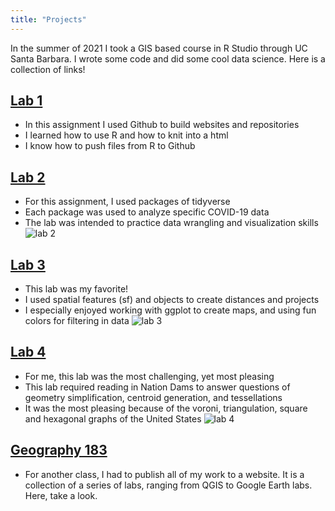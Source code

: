 ```yaml
---
title: "Projects"
---
```


In the summer of 2021 I took a GIS based course in R Studio through UC Santa Barbara. I wrote some code and did some cool data science. Here is a collection of links! 

## [Lab 1](https://hayleed25.github.io/index.html)

- In this assignment I used Github to build websites and repositories
- I learned how to use R and how to knit into a html
- I know how to push files from R to Github

## [Lab 2](https://hayleed25.github.io/lab-02.html)

- For this assignment, I used packages of tidyverse 
- Each package was used to analyze specific COVID-19 data
- The lab was intended to practice data wrangling and visualization skills
![lab 2](~/Github/Geog-13-Labs/LAB01/rugby.img/lab1.jpeg)

## [Lab 3](https://hayleed25.github.io/lab-03.html)

- This lab was my favorite!
- I used spatial features (sf) and objects to create distances and projects
- I especially enjoyed working with ggplot to create maps, and using fun colors for filtering in data 
![lab 3](~/Github/Geog-13-Labs/LAB01/rugby.img/lab2.png)

## [Lab 4](https://hayleed25.github.io/lab04.html)
- For me, this lab was the most challenging, yet most pleasing
- This lab required reading in Nation Dams to answer questions of geometry simplification, centroid generation, and tessellations
- It was the most pleasing because of the voroni, triangulation, square and hexagonal graphs of the United States ![lab 4](~/Github/Geog-13-Labs/LAB01/rugby.img/lab3.png)

## [Geography 183](https://haylee65.wixsite.com/website/blog)
- For another class, I had to publish all of my work to a website. It is a collection of a series of labs, ranging from QGIS to Google Earth labs. Here, take a look.
